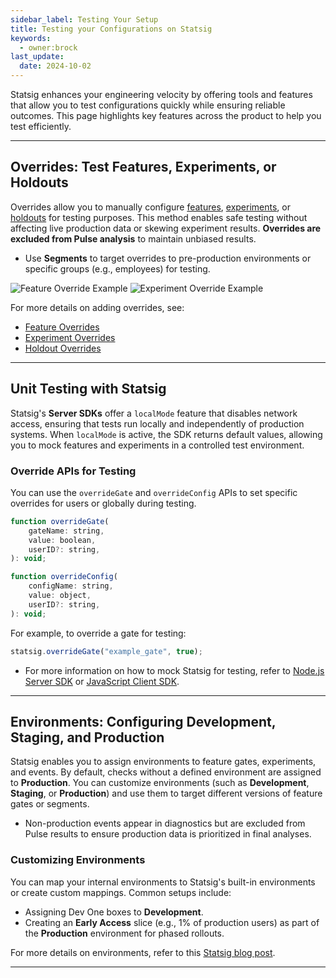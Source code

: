```yaml
---
sidebar_label: Testing Your Setup
title: Testing your Configurations on Statsig
keywords:
  - owner:brock
last_update:
  date: 2024-10-02
---
```


Statsig enhances your engineering velocity by offering tools and features that allow you to test configurations quickly while ensuring reliable outcomes. This page highlights key features across the product to help you test efficiently.

---

## Overrides: Test Features, Experiments, or Holdouts

Overrides allow you to manually configure [features](/feature-flags/overrides#adding-an-override), [experiments](/experiments-plus/overrides), or [holdouts](/holdouts) for testing purposes. This method enables safe testing without affecting live production data or skewing experiment results. **Overrides are excluded from Pulse analysis** to maintain unbiased results.

- Use **Segments** to target overrides to pre-production environments or specific groups (e.g., employees) for testing.

![Feature Override Example](https://user-images.githubusercontent.com/31516123/184234368-3d714df2-d6f2-4c72-8b45-81f46d5597cc.png)
![Experiment Override Example](https://user-images.githubusercontent.com/31516123/184234596-3099e18b-69c3-4885-9e04-06b4ba1e6fb6.png)

For more details on adding overrides, see:
- [Feature Overrides](/feature-flags/overrides#adding-an-override)
- [Experiment Overrides](/experiments-plus/overrides)
- [Holdout Overrides](/holdouts)

---

## Unit Testing with Statsig

Statsig's **Server SDKs** offer a `localMode` feature that disables network access, ensuring that tests run locally and independently of production systems. When `localMode` is active, the SDK returns default values, allowing you to mock features and experiments in a controlled test environment.

### Override APIs for Testing
You can use the `overrideGate` and `overrideConfig` APIs to set specific overrides for users or globally during testing.

```js
function overrideGate(
    gateName: string,
    value: boolean,
    userID?: string,
): void;
```

```js
function overrideConfig(
    configName: string,
    value: object,
    userID?: string,
): void;
```

For example, to override a gate for testing:

```js
statsig.overrideGate("example_gate", true);
```

- For more information on how to mock Statsig for testing, refer to [Node.js Server SDK](/server/nodejsServerSDK#how-can-i-mock-statsig-for-testing) or [JavaScript Client SDK](/client/javascript-sdk#testing).

---

## Environments: Configuring Development, Staging, and Production

Statsig enables you to assign environments to feature gates, experiments, and events. By default, checks without a defined environment are assigned to **Production**. You can customize environments (such as **Development**, **Staging**, or **Production**) and use them to target different versions of feature gates or segments.

- Non-production events appear in diagnostics but are excluded from Pulse results to ensure production data is prioritized in final analyses.

### Customizing Environments
You can map your internal environments to Statsig's built-in environments or create custom mappings. Common setups include:
- Assigning Dev One boxes to **Development**.
- Creating an **Early Access** slice (e.g., 1% of production users) as part of the **Production** environment for phased rollouts.

For more details on environments, refer to this [Statsig blog post](https://blog.statsig.com/environments-on-statsig-6a818805b3c2).

---
